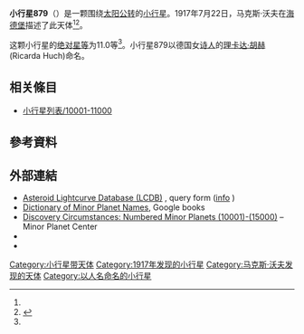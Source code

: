 {{Infobox planet
 | minorplanet     = yes
 | name            = 879 Ricarda
 | background      = #D6D6D6
 | image = 
 | image_size      = 
 | caption         =
 | discovery_ref   =  <ref name="MPC-object" />
 | discoverer      = [[马克斯·沃夫|马克斯·沃夫]]
 | discovery_site  = [[海德堡|海德堡]]
 | discovered      = 1917年7月22日
 | mpc_name        = 879 Ricarda
 | alt_names       = 879 Ricarda
 | pronounced      = 
 | named_after     = <ref name="MPC-object" />
 | mp_category     = [[主帶小行星|主帶小行星]] <ref name="MPC-object" /><ref name="jpldata" />
 | orbit_ref       = <ref name="a">[http://ssd.jpl.nasa.gov/sbdb.cgi?sstr=879 879] {{Wayback|url=http://ssd.jpl.nasa.gov/sbdb.cgi?sstr=879 |date=20140815074049 }}，小行星數據庫瀏覽器（JPL Small-Body Database Browser）－[[美国国家航空航天局|美国国家航空航天局]]喷气推进实验室</ref>
 | epoch           = 2018-03-23.0（[[儒略日|JD]] 2458200.5）
 | uncertainty     = 0
 | observation_arc = 
 | aphelion = {{convert|2.922|AU|km|3|abbr=on|lk=out}}
 | perihelion      = {{convert|2.1402244|AU|km|3|abbr=on}}
 | semimajor       = 2.5310906
 | eccentricity    = 0.1544260
 | period          = 4.03[[儒略年|yr]]
 | mean_anomaly    = 313.73125[[度|°]]
 | mean_motion     = {{Deg2DMS|0.24476100|sup=ms}} / day
 | inclination     = 13.68096
 | asc_node        = 269.86104°
 | arg_peri        = 97.00388
 | mean_diameter   = 
 | rotation        = 
 | albedo          =
 | spectral_type   =
 | abs_magnitude   = 11.0<ref name="jpldata" />
}}
'''小行星879'''（{{lang-en|879 Ricarda}}）是一颗围绕[[太阳|太阳]][[公转|公转]]的[[小行星|小行星]]。1917年7月22日，马克斯·沃夫在[[海德堡|海德堡]]描述了此天体<ref name="a" /><ref>{{cite news|title=小行星列表|url=http://cfa-www.harvard.edu/iau/lists/NumberedMPs.txt|accessdate=2018-10-19|newspaper=哈佛大学|archive-date=2008-05-17|archive-url=https://web.archive.org/web/20080517010638/http://cfa-www.harvard.edu/iau/lists/NumberedMPs.txt|dead-url=no}}</ref>。

这颗小行星的[[绝对星等|绝对星等]]为11.0等<ref name="a" />。小行星879以德国女[[诗人|诗人]]的[[理卡达·胡赫|理卡达·胡赫]](Ricarda Huch)命名。

== 相关條目 ==
*[[小行星列表/10001-11000|小行星列表/10001-11000]]

== 參考資料 ==
{{reflist|refs=

<ref name="jpldata">{{cite web
 |type         = 2018-01-26 last obs.
 |title        = JPL Small-Body Database Browser:879 Ricarda-879 Ricarda
 |url          = https://ssd.jpl.nasa.gov/sbdb.cgi?sstr=879
 |publisher    = [[Jet_Propulsion_Laboratory|Jet Propulsion Laboratory]]
 |accessdate   = 28 March 2018
 |archive-date = 2020-11-24
 |archive-url  = https://web.archive.org/web/20201124222008/https://ssd.jpl.nasa.gov/sbdb.cgi?sstr=879
 |dead-url     = no
}}</ref>

<ref name="MPC-object">{{cite web
  |title      = 879 Ricarda
  |work      = Minor Planet Center
  |url      = https://www.minorplanetcenter.net/db_search/show_object?object_id=879
  |accessdate      = 28 March 2018
  |archive-date      = 2016-03-04
  |archive-url      = https://web.archive.org/web/20160304105931/http://www.minorplanetcenter.net/db_search/show_object?object_id=879
  |dead-url      = no
  }}</ref>

}}

==  外部連結 ==
* [http://www.minorplanet.info/PHP/lcdbsummaryquery.php Asteroid Lightcurve Database (LCDB)] {{Wayback|url=http://www.minorplanet.info/PHP/lcdbsummaryquery.php |date=20171210173955 }}, query form ([http://www.minorplanet.info/lightcurvedatabase.html info] {{Wayback|url=http://www.minorplanet.info/lightcurvedatabase.html |date=20171216050541 }})
* [https://books.google.com/books?id=aeAg1X7afOoC&pg Dictionary of Minor Planet Names], Google books
* [http://www.minorplanetcenter.net/iau/lists/NumberedMPs010001.html Discovery Circumstances: Numbered Minor Planets (10001)-(15000)] {{Wayback|url=http://www.minorplanetcenter.net/iau/lists/NumberedMPs010001.html |date=20180612162317 }} – Minor Planet Center
* {{AstDys|879}}
* {{JPL small body}}

{{Minor Planet Number|[[小行星878|小行星878]]|[[小行星880|小行星880]]}}
{{小天体}}

[[Category:小行星带天体|Category:小行星带天体]]
[[Category:1917年发现的小行星|Category:1917年发现的小行星]]
[[Category:马克斯·沃夫发现的天体|Category:马克斯·沃夫发现的天体]]
[[Category:以人名命名的小行星|Category:以人名命名的小行星]]